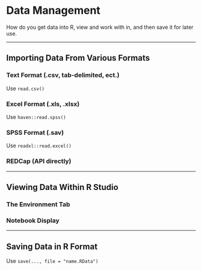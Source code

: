 # Data Management

How do you get data into R, view and work with in, and then save it for later use.


-----------

## Importing Data From Various Formats

### Text Format (.csv, tab-delimited, ect.)

Use `read.csv()`

### Excel Format (.xls, .xlsx)

Use `haven::read.spss()`


### SPSS Format (.sav)

Use `readxl::read.excel()`


### REDCap (API directly)


-----------

## Viewing Data Within R Studio


### The Environment Tab

### Notebook Display








-----------

## Saving Data in R Format


Use `save(..., file = "name.RData")`
